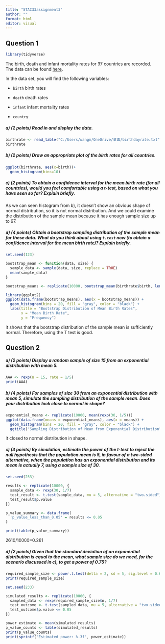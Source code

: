---
title: "STAC33assignment3"
author: ""
format: html
editor: visual
---

## **Question 1**

```{r}
library(tidyverse)
```

The birth, death and infant mortality rates for 97 countries are recorded. The data can be found [here](https://ritsokiguess.site/datafiles/birthrate.txt).

In the data set, you will find the following variables:

-   `birth` birth rates

-   `death` death rates

-   `infant` infant mortality rates

-   `country`

##### **a) (2 points) Read in and display the data.**

```{r}
birthrate <- read_table("C:/Users/wangm/OneDrive/桌面/birthdayrate.txt")
birthrate 
```

##### **b) (2 points) Draw an appropriate plot of the birth rates for all countries.**

```{r}
ggplot(birthrate, aes(x=birth))+
  geom_histogram(bins=10)
```

##### **c) (2 points) To obtain a confidence interval for the mean birth rate (for all countries), would you feel comfortable using a t-test, based on what you have seen so far? Explain briefly.**

As we can seen histogram from b), it doesn't show an obvious shape of normal distribution, so it is not normal distribution. And we could examine the distribution of the sample mean because it has enough sample size up to 97.

##### **d) (4 points) Obtain a bootstrap sampling distribution of the sample mean for these data. What do you think about using `t.test` now (to obtain a confidence interval for the mean birth rate)? Explain briefly.**

```{r}
set.seed(123)

bootstrap_mean <- function(data, size) {
  sample_data <- sample(data, size, replace = TRUE)
  mean(sample_data)
}

bootstrap_means <- replicate(10000, bootstrap_mean(birthrate$birth, length(birthrate$birth)))

library(ggplot2)
ggplot(data.frame(bootstrap_means), aes(x = bootstrap_means)) +
  geom_histogram(bins = 20, fill = "gray", color = "black") +
  labs(title = "Bootstrap Distribution of Mean Birth Rates",
       x = "Mean Birth Rate",
       y = "Frequency")

```

It shows that the bootstrap distribution of the sample mean is sufficiently normal. Therefore, using the T test is good.

## **Question 2**

##### **a) (2 points) Display a random sample of size 15 from an exponential distribution with mean 5.**

```{r}
AAA <- rexp(n = 15, rate = 1/5)
print(AAA)
```

##### **b) (4 points) For samples of size 30 from an exponential distribution with mean 5, simulate the sampling distribution of the sample mean. Does your distribution look close to normal in shape?**

```{r}
exponential_means <- replicate(10000, mean(rexp(30, 1/5)))
ggplot(data.frame(means = exponential_means), aes(x = means)) +
  geom_histogram(bins = 20, fill = "gray", color = "black") +
  ggtitle("Sampling Distribution of Mean from Exponential Distribution")
```

It closed to normal distribution in shape.

##### **c) (3 points) By simulation, estimate the power of the t-test to reject the null hypothesis that the population mean is 5, in favour of a two-sided alternative, when the population has an exponential distribution and its mean is actually 7, using a sample size of 30.**

```{r}
set.seed(233)

results <- replicate(10000, {
  sample_data <- rexp(30, 1/7) 
  test_result <- t.test(sample_data, mu = 5, alternative = "two.sided") 
  test_result$p.value  
})

p_value_summary <- data.frame(
  'p_value_less_than_0.05' = results <= 0.05
)

print(table(p_value_summary))


```

2610/10000=0.261

##### **d) (2 points) Given that the standard deviation of an exponential distribution is equal to the mean, what sample size do we need, *for the scenario discussed in c)*, to get a power of 0.75?**

```{r}
required_sample_size <- power.t.test(delta = 2, sd = 5, sig.level = 0.05, power = 0.75, type = "one.sample", alternative = "two.sided")
print(required_sample_size)

set.seed(233)

simulated_results <- replicate(10000, {
  sampled_data <- rexp(required_sample_size$n, 1/7) 
  test_outcome <- t.test(sampled_data, mu = 5, alternative = "two.sided")
  test_outcome$p.value <= 0.05
})

power_estimate <- mean(simulated_results)
p_value_counts <- table(simulated_results)
print(p_value_counts)
print(sprintf("Estimated power: %.3f", power_estimate))

```
